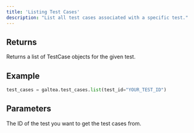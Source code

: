 ```yaml
---
title: 'Listing Test Cases'
description: "List all test cases associated with a specific test."
---
```


## Returns
Returns a list of TestCase objects for the given test.

## Example
```python
test_cases = galtea.test_cases.list(test_id="YOUR_TEST_ID")
```

## Parameters
<ResponseField name="test_id" type="string" required>
  The ID of the test you want to get the test cases from.
</ResponseField>
